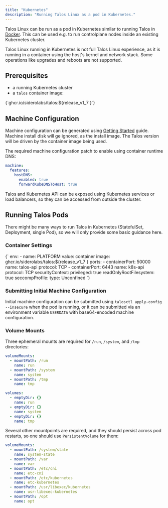 ```yaml
---
title: "Kubernetes"
description: "Running Talos Linux as a pod in Kubernetes."
---
```



Talos Linux can be run as a pod in Kubernetes similar to running Talos in [Docker](../local-platforms/docker).
This can be used e.g. to run controlplane nodes inside an existing Kubernetes cluster.

Talos Linux running in Kubernetes is not full Talos Linux experience, as it is running in a container using the host's kernel and network stack.
Some operations like upgrades and reboots are not supported.

## Prerequisites

* a running Kubernetes cluster
* a `talos` container image: 

<CodeBlock lang="sh">
{`ghcr.io/siderolabs/talos:${release_v1_7 }`}
</CodeBlock>

## Machine Configuration

Machine configuration can be generated using [Getting Started](../../getting-started/getting-started) guide.
Machine install disk will ge ignored, as the install image.
The Talos version will be driven by the container image being used.

The required machine configuration patch to enable using container runtime DNS:

```yaml
machine:
  features:
    hostDNS:
      enabled: true
      forwardKubeDNSToHost: true
```

Talos and Kubernetes API can be exposed using Kubernetes services or load balancers, so they can be accessed from outside the cluster.

## Running Talos Pods

There might be many ways to run Talos in Kubernetes (StatefulSet, Deployment, single Pod), so we will only provide some basic guidance here.

### Container Settings

<CodeBlock lang="yaml">
{`
env:
  - name: PLATFORM
    value: container
image: ghcr.io/siderolabs/talos:${release_v1_7 }
ports:
  - containerPort: 50000
    name: talos-api
    protocol: TCP
  - containerPort: 6443
    name: k8s-api
    protocol: TCP
securityContext:
  privileged: true
  readOnlyRootFilesystem: true
  seccompProfile:
      type: Unconfined
`}
</CodeBlock>

### Submitting Initial Machine Configuration

Initial machine configuration can be submitted using `talosctl apply-config --insecure` when the pod is running, or it can be submitted
via an environment variable `USERDATA` with base64-encoded machine configuration.

### Volume Mounts

Three ephemeral mounts are required for `/run`, `/system`, and `/tmp` directories:

```yaml
volumeMounts:
  - mountPath: /run
    name: run
  - mountPath: /system
    name: system
  - mountPath: /tmp
    name: tmp
```

```yaml
volumes:
  - emptyDir: {}
    name: run
  - emptyDir: {}
    name: system
  - emptyDir: {}
    name: tmp
```

Several other mountpoints are required, and they should persist across pod restarts, so one should use `PersistentVolume` for them:

```yaml
volumeMounts:
  - mountPath: /system/state
    name: system-state
  - mountPath: /var
    name: var
  - mountPath: /etc/cni
    name: etc-cni
  - mountPath: /etc/kubernetes
    name: etc-kubernetes
  - mountPath: /usr/libexec/kubernetes
    name: usr-libexec-kubernetes
  - mountPath: /opt
    name: opt
```
